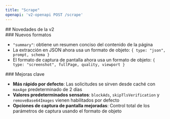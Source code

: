```yaml
---
title: "Scrape"
openapi: 'v2-openapi POST /scrape'
---
```


<div id="whats-new-in-v2">
  ## Novedades de la v2
</div>

<div id="new-formats">
  ### Nuevos formatos
</div>

- `"summary"`: obtiene un resumen conciso del contenido de la página
- La extracción en JSON ahora usa un formato de objeto: `{ type: "json", prompt, schema }`
- El formato de captura de pantalla ahora usa un formato de objeto: `{ type: "screenshot", fullPage, quality, viewport }`

<div id="key-improvements">
  ### Mejoras clave
</div>

- **Más rápido por defecto**: Las solicitudes se sirven desde caché con `maxAge` predeterminado de 2 días
- **Valores predeterminados sensatos**: `blockAds`, `skipTlsVerification` y `removeBase64Images` vienen habilitados por defecto
- **Opciones de captura de pantalla mejoradas**: Control total de los parámetros de captura usando el formato de objeto